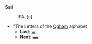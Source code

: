 '''Sail'''
:IPA: [s]

* ''The Letters of the [[Ogham]] alphabet
** '''Last''': [[ᚃ]]
** '''Next''': [[ᚅ]]